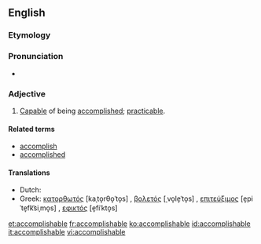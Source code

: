 ==English==

===Etymology===
{{suffix|accomplish|able}}

===Pronunciation===
* {{a|US}} {{IPA|/ə.ˈkɒm.plɪʃ.ə.bəl/}}

===Adjective===
{{en-adj}}

# [[capable|Capable]] of being [[accomplished]]; [[practicable]].

====Related terms====
* [[accomplish]]
* [[accomplished]]

====Translations====
{{trans-top|capable of being accomplished}}
* Dutch: {{t-|nl|haalbaar}}
* Greek: [[κατορθωτός]] [kaˌto̞rθo̞ˈto̞s] {{m}}, [[βολετός]] [ˌvo̞le̞ˈto̞s] {{m}}, [[επιτεύξιμος]] [e̞piˈte̞fk͡siˌmo̞s] {{m}}, [[εφικτός]] [e̞fiˈkto̞s] {{m}}
{{trans-mid}}
{{trans-bottom}}

[[et:accomplishable]]
[[fr:accomplishable]]
[[ko:accomplishable]]
[[id:accomplishable]]
[[it:accomplishable]]
[[vi:accomplishable]]
